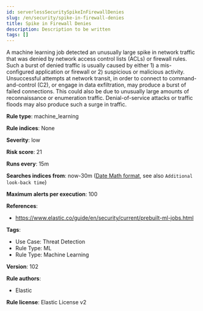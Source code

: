 ```yaml
---
id: serverlessSecuritySpikeInFirewallDenies
slug: /en/security/spike-in-firewall-denies
title: Spike in Firewall Denies
description: Description to be written
tags: []
---
```


<div id="spike-in-firewall-denies"></div>

A machine learning job detected an unusually large spike in network traffic that was denied by network access control lists (ACLs) or firewall rules. Such a burst of denied traffic is usually caused by either 1) a mis-configured application or firewall or 2) suspicious or malicious activity. Unsuccessful attempts at network transit, in order to connect to command-and-control (C2), or engage in data exfiltration, may produce a burst of failed connections. This could also be due to unusually large amounts of reconnaissance or enumeration traffic. Denial-of-service attacks or traffic floods may also produce such a surge in traffic.

**Rule type**: machine_learning

**Rule indices**: None

**Severity**: low

**Risk score**: 21

**Runs every**: 15m

**Searches indices from**: now-30m ([Date Math format](((ref))/common-options.html#date-math), see also <DocLink id="serverlessSecurityRulesUiCreate" section="set-the-rules-schedule">`Additional look-back time`</DocLink>)

**Maximum alerts per execution**: 100

**References**: 

* https://www.elastic.co/guide/en/security/current/prebuilt-ml-jobs.html

**Tags**: 

* Use Case: Threat Detection
* Rule Type: ML
* Rule Type: Machine Learning

**Version**: 102

**Rule authors**: 

* Elastic

**Rule license**: Elastic License v2

